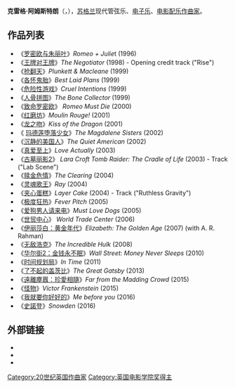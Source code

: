{{noteTA
|G1=IT
|1=zh-hans:阿姆斯特朗;zh-tw:阿姆斯壯;
}}
{{Multiple issues|
{{expand|time=2013-07-27T15:06:24+00:00}}
{{Unreferenced|time=2021-12-17T08:34:21+00:00}}
}}
'''克雷格·阿姆斯特朗'''（{{lang-en|'''Craig Armstrong'''}}，{{bd|1959年|4月29日}}），[[蘇格蘭|苏格兰]]现代管弦乐、[[电子乐|电子乐]]、[[电影配乐|电影配乐]][[作曲家|作曲家]]。

== 作品列表 ==
* 《[[罗密欧与朱丽叶|罗密欧与朱丽叶]]》''Romeo + Julie''t (1996)
* 《[[王牌对王牌|王牌对王牌]]》''The Negotiator'' (1998) - Opening credit track ("Rise")
* 《[[抢翻天|抢翻天]]》''Plunkett & Macleane'' (1999)
* 《[[各怀鬼胎|各怀鬼胎]]》''Best Laid Plans'' (1999)
*《[[危险性游戏|危险性游戏]]》''Cruel Intentions'' (1999)
* 《[[人骨拼图|人骨拼图]]》''The Bone Collector'' (1999)
*《[[致命罗密欧|致命罗密欧]]》 ''Romeo Must Die'' (2000)
*《[[红磨坊|红磨坊]]》''Moulin Rouge!'' (2001)
* 《[[龙之吻|龙之吻]]》''Kiss of the Dragon'' (2001)
* 《	[[玛德莲堕落少女|玛德莲堕落少女]]》''The Magdalene Sisters'' (2002)
*《[[沉静的美国人|沉静的美国人]]》''The Quiet American'' (2002)
* 《[[真爱至上|真爱至上]]》''Love Actually'' (2003)
*《[[古墓丽影2|古墓丽影2]]》 ''Lara Croft Tomb Raider: The Cradle of Life'' (2003) - Track ("Lab Scene")
* 《[[赎金危情|赎金危情]]》''The Clearing'' (2004)
*《[[灵魂歌王|灵魂歌王]]》''Ray'' (2004)
*《[[夹心蛋糕|夹心蛋糕]]》''Layer Cake'' (2004) - Track ("Ruthless Gravity")
*《[[极度狂热|极度狂热]]》''Fever Pitch'' (2005)
*《[[爱狗男人请来电|爱狗男人请来电]]》''Must Love Dogs'' (2005)
*《[[世贸中心_(电影)|世贸中心]]》 ''World Trade Center'' (2006)
*《[[伊丽莎白：黄金年代|伊丽莎白：黄金年代]]》''Elizabeth: The Golden Age'' (2007) (with A. R. Rahman)
*《[[无敌浩克|无敌浩克]]》''The Incredible Hulk'' (2008)
*《[[华尔街2：金钱永不眠|华尔街2：金钱永不眠]]》''Wall Street: Money Never Sleeps'' (2010)
*《[[时间规划局|时间规划局]]》''In Time'' (2011)
* 《[[了不起的盖茨比_(2012年电影)|了不起的盖茨比]]》''The Great Gatsby'' (2013)
* 《[[遠離塵囂：珍愛相隨|遠離塵囂：珍愛相隨]]》''Far from the Madding Crowd'' (2015)
* 《[[怪物_(2015年電影)|怪物]]》''Victor Frankenstein'' (2015)
* 《[[我就要你好好的_(電影)|我就要你好好的]]》''Me before you'' (2016)
* 《[[史諾登_(電影)|史諾登]]》''Snowden'' (2016)

== 外部链接 ==
* {{official website|http://www.craigarmstrong.com/}}
* {{IMDb name|35661}}
* {{douban people|1277404}}
{{金球奖最佳原创配乐奖}}
{{Authority control}}
[[Category:20世纪英国作曲家|Category:20世纪英国作曲家]]
[[Category:英国电影学院奖得主|Category:英国电影学院奖得主]]